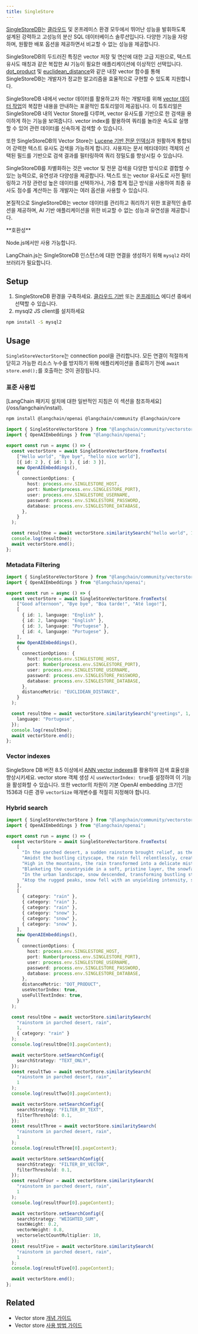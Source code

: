 ```yaml
---
title: SingleStore
---
```


[SingleStoreDB](https://singlestore.com/)는 [클라우드](https://www.singlestore.com/cloud/) 및 온프레미스 환경 모두에서 뛰어난 성능을 발휘하도록 설계된 강력하고 고성능의 분산 SQL 데이터베이스 솔루션입니다. 다양한 기능을 자랑하며, 원활한 배포 옵션을 제공하면서 비교할 수 없는 성능을 제공합니다.

SingleStoreDB의 두드러진 특징은 vector 저장 및 연산에 대한 고급 지원으로, 텍스트 유사도 매칭과 같은 복잡한 AI 기능이 필요한 애플리케이션에 이상적인 선택입니다. [dot_product](https://docs.singlestore.com/managed-service/en/reference/sql-reference/vector-functions/dot_product.html) 및 [euclidean_distance](https://docs.singlestore.com/managed-service/en/reference/sql-reference/vector-functions/euclidean_distance.html)와 같은 내장 vector 함수를 통해 SingleStoreDB는 개발자가 정교한 알고리즘을 효율적으로 구현할 수 있도록 지원합니다.

SingleStoreDB 내에서 vector 데이터를 활용하고자 하는 개발자를 위해 [vector 데이터 작업](https://docs.singlestore.com/managed-service/en/developer-resources/functional-extensions/working-with-vector-data.html)의 복잡한 내용을 안내하는 포괄적인 튜토리얼이 제공됩니다. 이 튜토리얼은 SingleStoreDB 내의 Vector Store를 다루며, vector 유사도를 기반으로 한 검색을 용이하게 하는 기능을 보여줍니다. vector index를 활용하여 쿼리를 놀라운 속도로 실행할 수 있어 관련 데이터를 신속하게 검색할 수 있습니다.

또한 SingleStoreDB의 Vector Store는 [Lucene 기반 전문 인덱싱](https://docs.singlestore.com/cloud/developer-resources/functional-extensions/working-with-full-text-search/)과 원활하게 통합되어 강력한 텍스트 유사도 검색을 가능하게 합니다. 사용자는 문서 메타데이터 객체의 선택된 필드를 기반으로 검색 결과를 필터링하여 쿼리 정밀도를 향상시킬 수 있습니다.

SingleStoreDB를 차별화하는 것은 vector 및 전문 검색을 다양한 방식으로 결합할 수 있는 능력으로, 유연성과 다양성을 제공합니다. 텍스트 또는 vector 유사도로 사전 필터링하고 가장 관련성 높은 데이터를 선택하거나, 가중 합계 접근 방식을 사용하여 최종 유사도 점수를 계산하는 등 개발자는 여러 옵션을 사용할 수 있습니다.

본질적으로 SingleStoreDB는 vector 데이터를 관리하고 쿼리하기 위한 포괄적인 솔루션을 제공하며, AI 기반 애플리케이션을 위한 비교할 수 없는 성능과 유연성을 제공합니다.

<Tip>
**호환성**

Node.js에서만 사용 가능합니다.
</Tip>

LangChain.js는 SingleStoreDB 인스턴스에 대한 연결을 생성하기 위해 `mysql2` 라이브러리가 필요합니다.

## Setup

1. SingleStoreDB 환경을 구축하세요. [클라우드 기반](https://docs.singlestore.com/managed-service/en/getting-started-with-singlestoredb-cloud.html) 또는 [온프레미스](https://docs.singlestore.com/db/v8.1/en/developer-resources/get-started-using-singlestoredb-for-free.html) 에디션 중에서 선택할 수 있습니다.
2. mysql2 JS client를 설치하세요

```bash npm
npm install -S mysql2
```
## Usage

`SingleStoreVectorStore`는 connection pool을 관리합니다. 모든 연결이 적절하게 닫히고 가능한 리소스 누수를 방지하기 위해 애플리케이션을 종료하기 전에 `await store.end();`를 호출하는 것이 권장됩니다.

### 표준 사용법

<Tip>
[LangChain 패키지 설치에 대한 일반적인 지침은 이 섹션을 참조하세요](/oss/langchain/install).
</Tip>

```bash npm
npm install @langchain/openai @langchain/community @langchain/core
```

```typescript
import { SingleStoreVectorStore } from "@langchain/community/vectorstores/singlestore";
import { OpenAIEmbeddings } from "@langchain/openai";

export const run = async () => {
  const vectorStore = await SingleStoreVectorStore.fromTexts(
    ["Hello world", "Bye bye", "hello nice world"],
    [{ id: 2 }, { id: 1 }, { id: 3 }],
    new OpenAIEmbeddings(),
    {
      connectionOptions: {
        host: process.env.SINGLESTORE_HOST,
        port: Number(process.env.SINGLESTORE_PORT),
        user: process.env.SINGLESTORE_USERNAME,
        password: process.env.SINGLESTORE_PASSWORD,
        database: process.env.SINGLESTORE_DATABASE,
      },
    }
  );

  const resultOne = await vectorStore.similaritySearch("hello world", 1);
  console.log(resultOne);
  await vectorStore.end();
};
```

### Metadata Filtering

```typescript
import { SingleStoreVectorStore } from "@langchain/community/vectorstores/singlestore";
import { OpenAIEmbeddings } from "@langchain/openai";

export const run = async () => {
  const vectorStore = await SingleStoreVectorStore.fromTexts(
    ["Good afternoon", "Bye bye", "Boa tarde!", "Até logo!"],
    [
      { id: 1, language: "English" },
      { id: 2, language: "English" },
      { id: 3, language: "Portugese" },
      { id: 4, language: "Portugese" },
    ],
    new OpenAIEmbeddings(),
    {
      connectionOptions: {
        host: process.env.SINGLESTORE_HOST,
        port: Number(process.env.SINGLESTORE_PORT),
        user: process.env.SINGLESTORE_USERNAME,
        password: process.env.SINGLESTORE_PASSWORD,
        database: process.env.SINGLESTORE_DATABASE,
      },
      distanceMetric: "EUCLIDEAN_DISTANCE",
    }
  );

  const resultOne = await vectorStore.similaritySearch("greetings", 1, {
    language: "Portugese",
  });
  console.log(resultOne);
  await vectorStore.end();
};
```

### Vector indexes

SingleStore DB 버전 8.5 이상에서 [ANN vector indexes](https://docs.singlestore.com/cloud/reference/sql-reference/vector-functions/vector-indexing/)를 활용하여 검색 효율성을 향상시키세요.
vector store 객체 생성 시 `useVectorIndex: true`를 설정하여 이 기능을 활성화할 수 있습니다.
또한 vector의 차원이 기본 OpenAI embedding 크기인 1536과 다른 경우 `vectorSize` 매개변수를 적절히 지정해야 합니다.

### Hybrid search

```typescript
import { SingleStoreVectorStore } from "@langchain/community/vectorstores/singlestore";
import { OpenAIEmbeddings } from "@langchain/openai";

export const run = async () => {
  const vectorStore = await SingleStoreVectorStore.fromTexts(
    [
      "In the parched desert, a sudden rainstorm brought relief, as the droplets danced upon the thirsty earth, rejuvenating the landscape with the sweet scent of petrichor.",
      "Amidst the bustling cityscape, the rain fell relentlessly, creating a symphony of pitter-patter on the pavement, while umbrellas bloomed like colorful flowers in a sea of gray.",
      "High in the mountains, the rain transformed into a delicate mist, enveloping the peaks in a mystical veil, where each droplet seemed to whisper secrets to the ancient rocks below.",
      "Blanketing the countryside in a soft, pristine layer, the snowfall painted a serene tableau, muffling the world in a tranquil hush as delicate flakes settled upon the branches of trees like nature's own lacework.",
      "In the urban landscape, snow descended, transforming bustling streets into a winter wonderland, where the laughter of children echoed amidst the flurry of snowballs and the twinkle of holiday lights.",
      "Atop the rugged peaks, snow fell with an unyielding intensity, sculpting the landscape into a pristine alpine paradise, where the frozen crystals shimmered under the moonlight, casting a spell of enchantment over the wilderness below.",
    ],
    [
      { category: "rain" },
      { category: "rain" },
      { category: "rain" },
      { category: "snow" },
      { category: "snow" },
      { category: "snow" },
    ],
    new OpenAIEmbeddings(),
    {
      connectionOptions: {
        host: process.env.SINGLESTORE_HOST,
        port: Number(process.env.SINGLESTORE_PORT),
        user: process.env.SINGLESTORE_USERNAME,
        password: process.env.SINGLESTORE_PASSWORD,
        database: process.env.SINGLESTORE_DATABASE,
      },
      distanceMetric: "DOT_PRODUCT",
      useVectorIndex: true,
      useFullTextIndex: true,
    }
  );

  const resultOne = await vectorStore.similaritySearch(
    "rainstorm in parched desert, rain",
    1,
    { category: "rain" }
  );
  console.log(resultOne[0].pageContent);

  await vectorStore.setSearchConfig({
    searchStrategy: "TEXT_ONLY",
  });
  const resultTwo = await vectorStore.similaritySearch(
    "rainstorm in parched desert, rain",
    1
  );
  console.log(resultTwo[0].pageContent);

  await vectorStore.setSearchConfig({
    searchStrategy: "FILTER_BY_TEXT",
    filterThreshold: 0.1,
  });
  const resultThree = await vectorStore.similaritySearch(
    "rainstorm in parched desert, rain",
    1
  );
  console.log(resultThree[0].pageContent);

  await vectorStore.setSearchConfig({
    searchStrategy: "FILTER_BY_VECTOR",
    filterThreshold: 0.1,
  });
  const resultFour = await vectorStore.similaritySearch(
    "rainstorm in parched desert, rain",
    1
  );
  console.log(resultFour[0].pageContent);

  await vectorStore.setSearchConfig({
    searchStrategy: "WEIGHTED_SUM",
    textWeight: 0.2,
    vectorWeight: 0.8,
    vectorselectCountMultiplier: 10,
  });
  const resultFive = await vectorStore.similaritySearch(
    "rainstorm in parched desert, rain",
    1
  );
  console.log(resultFive[0].pageContent);

  await vectorStore.end();
};
```

## Related

- Vector store [개념 가이드](/oss/integrations/vectorstores)
- Vector store [사용 방법 가이드](/oss/integrations/vectorstores)